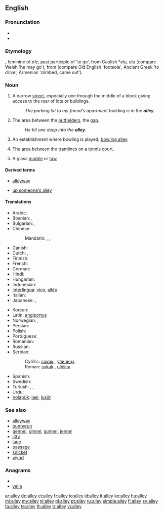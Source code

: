 ==English==
{{wikipedia}}

===Pronunciation===
* {{audio|en-us-alley.ogg|Audio (US)}}
* {{rhymes|æli}}

===Etymology===
{{etyl|xno}} {{term|alee|lang=fro}}, feminine of ''ale'', past participle of {{term|aler|lang=fro}} 'to go', from Gaulish *''elu, alu'' (compare Welsh {{term|el|lang=cy}} 'he may go'), from {{proto|Indo-European|el-}} (compare Old English {{term|ile|lang=ang}} 'footsole', Ancient Greek {{term|eláein}} 'to drive', Armenian {{term|eł}} 'climbed, came out').

===Noun===
{{en-noun}}

# A narrow [[street]], especially one through the middle of a block giving access to the rear of lots or buildings.
#: ''The parking lot to my friend's apartment building is in the '''alley'''.''
# {{baseball}} The area between the [[outfielder]]s, the [[gap]].
#: ''He hit one deep into the '''alley'''.''
# {{bowling}} An establishment where bowling is played; [[bowling alley]].
# {{tennis}} The area between the [[tramlines]] on a [[tennis court]].
# A glass [[marble]] or [[taw]]

====Derived terms====
{{rel-top|Terms derived from ''alley''}}
* [[alleyway]]
{{rel-mid}}
* [[up someone's alley]]
{{rel-bottom}}

====Translations====
{{trans-top|A narrow street}}
* Arabic: {{t-|ar|زقاق|m|tr=zuqaaq}}
* Bosnian: {{t-|bs|sokak|m}}, {{t-|bs|uličica|f}}
* Bulgarian: {{t|bg|алея}},  {{t|bg|пасаж}}
* Chinese:
*: Mandarin: {{t|zh|弄|tr=nòng|sc=Hani}}, {{t|zh|里弄|tr=lǐnòng|sc=Hani}}, {{t|zh|胡同|tr=hútòng|sc=Hani}}
* Danish: {{t-|da|gyde|c}}
* Dutch: {{t-|nl|doorgang|m}}, {{t+|nl|steeg|f}}
* Finnish: {{t+|fi|kuja}}
* French: {{t+|fr|allée|f}}
* German: {{t+|de|Allee|f}}
* Hindi: {{t|hi|गली|f|tr=galī|sc=Deva}}
* Hungarian: {{t|hu|sikátor}}
* Indonesian: {{t+|id|gang|xs=Indonesian}}
* [[Interlingua]]: [[vico]], [[allée]]
* Italian: {{t+|it|vicolo|m}}
* Japanese: {{t|ja|裏通り|tr=うらどお, uradōri|sc=Jpan}}, {{t|ja|うらとうり|tr=uratōri|sc=Jpan}}
{{trans-mid}}
* Korean: {{t|ko|골목|tr=golmok|sc=Kore}}
* Latin: [[angiportus]] {{m}}
* Norwegian: {{t+|no|allé|m}}, {{t-|no|strede|n}}
* Persian: {{t|fa|کوچه|tr=kuče|sc=fa-Arab}}
* Polish: {{t+|pl|uliczka|f}}
* Portuguese: {{t-|pt|beco|m}}
* Romanian: {{t+|ro|alee|f}}
* Russian: {{t+|ru|переулок|m|tr=pereúlok}}
* Serbian:
*: Cyrillic: [[сокак#Serbian|сокак]] {{m}}, [[уличица#Serbian|уличица]] {{f}}
*: Roman: [[sokak#Serbian|sokak]] {{m}}, [[uličica#Serbian|uličica]] {{f}}
* Spanish: {{t-|es|callejón|m}}
* Swedish: {{t-|sv|gränd|c}}
* Turkish: {{t+|tr|geçit}}, {{t-|tr|dar sokak}}, {{t+|tr|pasaj}}
* Urdu: {{t|ur|گلی|f|tr=galī|sc=ur-Arab}}
* [[Volapük]]: [[lael]], [[lusüt]]
{{trans-bottom}}

===See also===
* [[alleyway]]
* [[bunnyrun]]
* [[gennel]], [[ginnel]], [[gunnel]], [[jennel]]
* [[jitty]]
* [[lane]]
* [[passage]]
* [[snicket]]
* [[wynd]]

===Anagrams===
* {{alphagram|aelly}}
* [[yella#English|yella]]

[[ar:alley]]
[[de:alley]]
[[et:alley]]
[[fr:alley]]
[[io:alley]]
[[id:alley]]
[[it:alley]]
[[kn:alley]]
[[hu:alley]]
[[ml:alley]]
[[my:alley]]
[[nl:alley]]
[[pl:alley]]
[[pt:alley]]
[[ru:alley]]
[[simple:alley]]
[[fi:alley]]
[[sv:alley]]
[[ta:alley]]
[[te:alley]]
[[th:alley]]
[[tr:alley]]
[[vi:alley]]